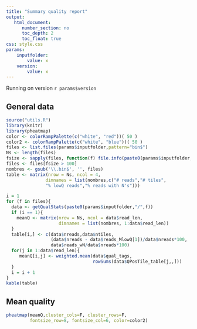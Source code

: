 ```yaml
---
title: "Summary quality report"
output: 
   html_document:
      number_section: no
      toc_depth: 2
      toc_float: true
css: style.css
params:
    inputfolder:
        value: x
    version:
        value: x
---
```


Running on version `r params$version` 

## General data

```r
source("utils.R")
library(knitr)
library(pheatmap)
color <- colorRampPalette(c("white", "red"))( 50 )
color2 <- colorRampPalette(c("white", "blue"))( 50 )
files <- list.files(params$inputfolder,pattern="bin$")
Ns <- length(files)
fsize <- sapply(files, function(f) file.info(paste0(params$inputfolder,"/",f))$size)
files <- files[fsize > 100]
nombres <- gsub('\\.bin$', '', files)
table <- matrix(nrow = Ns, ncol = 4,
               dimnames = list(nombres,c("# reads","# tiles", 
               "% lowQ reads","% reads with N's")))

i = 1
for (f in files){
  data <- getQualStats(paste0(params$inputfolder,"/",f))
  if (i == 1){
    meanQ <- matrix(nrow = Ns, ncol = data$read_len,
                    dimnames = list(nombres, 1:data$read_len))
  }
  table[i,] <- c(data$nreads,data$ntiles,
                 (data$nreads - data$reads_MlowQ[1])/data$nreads*100, 
                 data$reads_wN/data$nreads*100)
  for(j in 1:data$read_len){
     meanQ[i,j] <- weighted.mean(data$qual_tags,
                                 rowSums(data$QPosTile_table[j,,]))
  }
  i = i + 1
}
kable(table)

```

## Mean quality

```r
pheatmap(meanQ,cluster_cols=F, cluster_rows=F, 
         fontsize_row=8, fontsize_col=6, color=color2)
```
